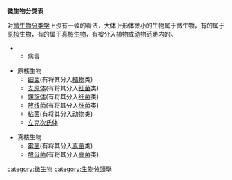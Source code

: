 {{Multiple issues|
{{Copyedit|time=2020-05-20T13:31:23+00:00}}
{{Unreferenced|time=2020-05-20T13:31:23+00:00}}
}}
'''微生物分类表'''

对[[微生物|微生物]][[分类学|分类学]]上没有一致的看法，大体上形体微小的生物属于微生物，有的属于[[原核生物|原核生物]]，有的属于[[真核生物|真核生物]]，有被分入[[植物|植物]]或[[动物|动物]]范畴内的。


**[[病毒|病毒]]

*原核生物
**[[细菌|细菌]](有将其分入[[植物|植物]]类)
**[[支原体|支原体]](有将其分入[[细菌|细菌]]类)
**[[螺旋体|螺旋体]](有将其分入[[细菌|细菌]]类)
**[[放线菌|放线菌]](有将其分入[[细菌|细菌]]类)
**[[粘菌|粘菌]](有将其分入[[动物|动物]]类)
**[[立克次氏体|立克次氏体]]

*真核生物
**[[霉菌|霉菌]](有将其分入[[真菌|真菌]]类)
**[[酵母菌|酵母菌]](有将其分入[[真菌|真菌]]类)

[[category:微生物|category:微生物]]
[[category:生物分類學|category:生物分類學]]